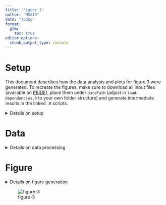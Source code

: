 ```yaml
---
title: "Figure 3"
author: "MSAID"
date: "today"
format:
  gfm:
    toc: true
editor_options: 
  chunk_output_type: console
---
```


# Setup

This document describes how the data analysis and plots for figure 3 were generated. To recreate the figures, make sure to download all input files (available on [PRIDE](https://www.ebi.ac.uk/pride/archive?keyword=PXD053241)), place them under `dataPath` (adjust in `load-dependencies.R` to your own folder structure) and generate intermediate results in the linked `.R` scripts.

<details>
<summary>Details on setup</summary>

```r
suppressMessages(source(here::here("scripts/load-dependencies.R")))
msaid_quantified <- c("TRUE" = msaid_darkgray, "FALSE" = msaid_orange)
msaid_eFDR <- c("TRUE" = msaid_darkgray, "FALSE" = msaid_red)

path <- file.path(here::here(), "figure-3")
figurePath <- file.path(dataPath, "figure-3")
```

</details>

# Data

<details>
<summary>Details on data processing</summary>

## Entrapment IDs

[R code to generate input file `20241127_figure3a_bardata_pcmsConditionApexQuan_localPcmEfdr1_pepFasta.fst`](figure-3A-entrapment-barplot.R)

```r
dtFdr <- read_fst(file.path(figurePath, "20241127_figure3a_bardata_pcmsConditionApexQuan_localPcmEfdr1_pepFasta.fst"),
                  as.data.table = T)
setnames(dtFdr, c("SOFTWARE", "CONDITION_MIN2_QUAN_FDR", "Survive 1%", "# of precursors in dataset"),
         c("software", "condMin2", "fdrType", "N"))
dtFdr[, fdrType := factor(fdrType, c("FDR", "eFDR"), c("FDR", "FDR + eFDR"))]
softwareLevels <- c("CHIMERYS", "DIA-NN", "SPECTRONAUT", "SPECTRONAUT_FILTERED")
softwareLabels <- c("CHIMERYS", "DIA-NN", "Spectronaut", "Spectronaut\n(curated)")
dtFdr[, software := factor(software, softwareLevels, softwareLabels)]
dtFdr[, isMin2 := factor(condMin2==2, c(T, F))]
dtFdr <- dtFdr[software %in% softwareLabels[1:3]]

dtFdr[, sum(N), keyby = .(software, fdrType, isMin2)]

p_eFdr <- ggplot(dtFdr, aes(x=fdrType, y=N, fill=isMin2)) +
  geom_bar(stat = "identity", position = position_stack(reverse = T)) +
  facet_grid(cols = vars(software)) +
  scale_y_continuous(labels = label_number(scale_cut = cut_short_scale())) +
  scale_fill_manual("Quantified in ≥2 replicates", values = msaid_quantified) +
  theme(legend.position = "top") +
  xlab("Filtered to ≤1%") + ylab("Dataset global\nprecursors")

round(dtFdr[software == 'CHIMERYS' & fdrType == 'FDR' & 
              condMin2 == 2, sum(N)] /
        dtFdr[software == 'CHIMERYS' & fdrType == 'FDR', sum(N)] * 100, 0)
round(dtFdr[software == 'CHIMERYS' & fdrType == 'FDR + eFDR' & 
              condMin2 == 2, sum(N)] /
        dtFdr[software == 'CHIMERYS' & fdrType == 'FDR + eFDR', sum(N)] * 100, 0)

round(dtFdr[software == 'Spectronaut' & fdrType == 'FDR' & 
              condMin2 == 2, sum(N)] /
        dtFdr[software == 'Spectronaut' & fdrType == 'FDR', sum(N)] * 100, 0)
round(dtFdr[software == 'Spectronaut' & fdrType == 'FDR + eFDR' & 
              condMin2 == 2, sum(N)] /
        dtFdr[software == 'Spectronaut' & fdrType == 'FDR + eFDR', sum(N)] * 100, 0)

round(dtFdr[software == 'DIA-NN' & fdrType == 'FDR' & 
              condMin2 == 2, sum(N)] /
        dtFdr[software == 'DIA-NN' & fdrType == 'FDR', sum(N)] * 100, 0)
round(dtFdr[software == 'DIA-NN' & fdrType == 'FDR + eFDR' & 
              condMin2 == 2, sum(N)] /
        dtFdr[software == 'DIA-NN' & fdrType == 'FDR + eFDR', sum(N)] * 100, 0)
```

## Precursor quan distribution

[R code to generate input file `20241127_figure3a_combined_pcms_localPcmGrouper_apexQuan_pepEntr1.fst`](figure-3B-entrapment-histograms.R)

```r
filePath <- file.path(figurePath, "20241127_figure3a_combined_pcms_localPcmGrouper_apexQuan_pepEntr1.fst")
colNames <- c("SOFTWARE", "SAMPLE", "ID", "QUAN", "Q_VALUE",
              "ENTRAPMENT_Q_VALUE", "ENTRAPMENT_Q_VALUE_1")
dtQuanPrec <- read_fst(filePath, as.data.table = T, columns = colNames)
softwareLevels <- c("CHIMERYS", "DIA-NN", "SPECTRONAUT", "SPECTRONAUT_FILTERED")
softwareLabels <- c("CHIMERYS", "DIA-NN", "Spectronaut", "Spectronaut\n(curated)")
dtQuanPrec[, SOFTWARE := factor(SOFTWARE, softwareLevels, softwareLabels)]
dtQuanPrec[SOFTWARE != "CHIMERYS", ENTRAPMENT_Q_VALUE := ENTRAPMENT_Q_VALUE_1]
dtQuanPrec[, isEfdr001 := factor(ENTRAPMENT_Q_VALUE <= 0.01, c(T, F))]
dtQuanPrec <- dtQuanPrec[Q_VALUE<=0.01 & SOFTWARE %in% softwareLabels[1:3]]

p_quanPrec <- ggplot(dtQuanPrec, aes(x=log10(QUAN), fill=isEfdr001)) +
  geom_histogram(binwidth = 0.25) +
  facet_grid(cols = vars(SOFTWARE)) +
  scale_x_continuous(breaks = breaks_extended(7)) +
  scale_y_continuous(labels = label_number(scale_cut = cut_short_scale())) +
  scale_fill_manual("eFDR ≤1%", values = msaid_eFDR) +
  theme(legend.position = "top") +
  xlab("Log10 intensity") + ylab("Run-specific\nprecursors")
```

## Fragments count

R code to generate input file `20241127_figure3c_quanFrags_noNorm_pepFasta_localPcmFdr_pepFasta_apexQuan.fst`[figure-3C-fragment-counting-prep.R](figure-3C-fragment-counting-prep.R) and [figure-3C-fragment-counting.R](figure-3C-fragment-counting.R)

```r
filePathQuan <- file.path(figurePath, "20241127_figure3c_quanFrags_noNorm_pepFasta_localPcmFdr_pepFasta_apexQuan.fst")
dtFragQuan <- read_fst(filePathQuan, as.data.table = T)
softwareLevels <- c("CHIMERYS", "DIA-NN", "SPECTRONAUT")
softwareLabels <- c("CHIMERYS", "DIA-NN", "Spectronaut")
dtFragQuan[, SOFTWARE := factor(SOFTWARE, softwareLevels, softwareLabels)]
setnames(dtFragQuan, "QUAN_FRAGS", "FRAGS")

dtFragQuan[, isEfdr := factor(ENTRAPMENT_Q_VALUE<=0.01, c(T, F))]
cutBreaks <- c(-1, 0, 2, 3, 6, 12, 40, Inf)
dtFragQuan[, FRAGS_LABEL := factor(cut(FRAGS, cutBreaks), cut(cutBreaks[-1], cutBreaks),
                                   c("0", "1-2", "3", "4-6", "7-12", "12-40", ">40"))]
dtFragCountCut <- dtFragQuan[, .N, keyby=.(SOFTWARE, isEfdr, FRAGS_LABEL)]
maxN <- dtFragCountCut[, sum(N), by=.(SOFTWARE, FRAGS_LABEL)][, max(V1)]

dtFragCount <- dtFragQuan[, .N, keyby=.(SOFTWARE, isEfdr, FRAGS)]
#cross-join to force 0 bars within SOFTWARE
dtCj <- dtFragCount[, CJ(isEfdr, FRAGS, unique = T), by=SOFTWARE]
dtFragCount <- dtFragCount[dtCj, on=c("SOFTWARE", "isEfdr", "FRAGS")]
dtFragCount[is.na(N), N := 0]
#format labeling
isEfdrLabelLevels <- c("eFDR ≤1%", "eFDR >1%")
dtFragCount[, isEfdrLabel := factor(ifelse(isEfdr==T, isEfdrLabelLevels[1], isEfdrLabelLevels[2]), isEfdrLabelLevels)]
dtFragCountLabel <- dtFragCount[, .(label = paste("n =", format(sum(N), big.mark=",", trim=T))),
                                keyby=.(SOFTWARE, isEfdr, isEfdrLabel)]
dtFragCount[, totalCount := sum(N), by=.(SOFTWARE, isEfdr, isEfdrLabel)]
dtFragCount[, facetLabel := paste0(SOFTWARE, " (n = ", format(totalCount, big.mark=","), ")")]
facetLabelLevels <- dtFragCount[, unique(facetLabel), keyby=.(isEfdr, SOFTWARE)][, V1]
dtFragCount[, facetLabel := factor(facetLabel, facetLabelLevels)]

p_fragQuan <- ggplot(dtFragCount, aes(x=FRAGS, y=N, fill=isEfdr)) +
  geom_bar(stat = "identity") +
  facet_wrap(~ facetLabel, scales = "free") +
  scale_fill_manual("eFDR ≤1%", values = msaid_eFDR) +
  scale_y_continuous(labels = label_number(scale_cut = cut_short_scale())) +
  scale_x_continuous(breaks = pretty_breaks(n = 6)) +
  xlab("Quantified fragments") + ylab("Run-specific precursors") +
  theme(legend.position = "top", strip.text = element_text(size=4))
```

## XICs

[R code to generate input files `20241118_figure3d_example_goodXic_apexQuan_pepEntr.fst` and `20241118_figure3d_example_emptyXic_apexQuan_pepEntr.fst`](figure-3D-xics.R)

```r
xicGood <- read_fst(file.path(figurePath, "20241127_figure3d_example_goodXic_apexQuan_pepEntr.fst"),
                    as.data.table = T)
IonLabelGoodLevels <- xicGood[, unique(IonLabel)]
IonLabelGoodLevelsLabel <- gsub("^\\[\\[(.*)\\].*\\]$", "\\1", IonLabelGoodLevels)
xicGood[, IonLabel := factor(IonLabel, IonLabelGoodLevels, IonLabelGoodLevelsLabel)]
rtGood <- xicGood[, c(unique(EG.StartRT), unique(EG.EndRT))]
labelGood <-
  paste0("EG.Qvalue ", format(unique(xicGood$Q_VALUE), digits = 3), "        ",
         "EG.PEP ", format(3.972671e-05, digits = 3), "        ",
         "EG.Cscore ", format(unique(xicGood$SVMSCORE), digits = 4))

p_xic_good <- ggplot(xicGood, aes(x=RT, y=Intensity, color=IonLabel)) +
  geom_line() +
  geom_point(size = 0.25) +
  annotate("line", x = rtGood[1], y = c(0, max(xicGood$Intensity)),
           linetype = "dashed", color = msaid_darkgray) +
  annotate("line", x = rtGood[2], y = c(0, max(xicGood$Intensity)),
           linetype = "dashed", color = msaid_darkgray) +
  scale_y_continuous(labels = label_number(scale_cut = cut_short_scale()),
                     limits = c(0, max(xicGood$Intensity)*1.25)) +
  scale_color_manual(NULL, values = msaid_col) +
  xlab(NULL) + ylab("Intensity") +
  annotate("text", x=mean(xicGood$RT), y=max(xicGood$Intensity)*1.25*0.9, hjust=0.475,
           label = labelGood, family="Montserrat Light", color=msaid_darkgray, size=6/.pt) +
  guides("color" = guide_legend(nrow = 1)) +
  theme(legend.position = "top", plot.background = element_rect("transparent", NA))


xicEmpty <- read_fst(file.path(figurePath, "20241127_figure3d_example_emptyXic_apexQuan_pepEntr.fst"),
                     as.data.table = T)
IonLabelEmptyLevels <- xicEmpty[, unique(IonLabel)]
IonLabelEmptyLevelsLabel <- gsub("^\\[\\[(.*)\\].*\\]$", "\\1", IonLabelEmptyLevels)
xicEmpty[, IonLabel := factor(IonLabel, IonLabelEmptyLevels, IonLabelEmptyLevelsLabel)]
rtEmpty <- xicEmpty[, c(unique(EG.StartRT), unique(EG.EndRT))]
labelEmpty <-
  paste0("EG.Qvalue ", format(unique(xicEmpty$Q_VALUE), digits = 3), "        ",
         "EG.PEP ", format(9.172532e-05, digits = 3), "        ",
         "EG.Cscore ", format(unique(xicEmpty$SVMSCORE), digits = 4))

p_xic_empty <- ggplot(xicEmpty, aes(x=RT, y=Intensity, color=IonLabel)) +
  geom_line() +
  geom_point(size = 0.25) +
  annotate("line", x = rtEmpty[1], y = c(0, 1), linetype = "dashed", color = msaid_darkgray) +
  annotate("line", x = rtEmpty[2], y = c(0, 1), linetype = "dashed", color = msaid_darkgray) +
  scale_y_continuous(labels = label_number(scale_cut = cut_short_scale()),
                     limits = c(0, max(xicEmpty$Intensity)*1.25)) +
  scale_color_manual(NULL, values = msaid_col) +
  xlab("Retention time [min]") + ylab("Intensity") +
  annotate("text", x=mean(xicEmpty$RT), y=max(xicEmpty$Intensity)*1.25*0.9, hjust=0.475,
           label = labelEmpty, family="Montserrat Light", color=msaid_darkgray, size=6/.pt) +
  guides("color" = guide_legend(nrow = 1)) +
  theme(legend.position = "top", plot.background = element_rect("transparent", NA))
```

</details>

# Figure

<details>
<summary>Details on figure generation</summary>

```r
layout_annotation <- list(c("A", "B", "C", "D", ""))
layout_design <- "AAABBB\nCCCDDD\nCCCEEE\nCCCFFF"

p_DIA <- p_eFdr + p_quanPrec + p_fragQuan + p_xic_good + plot_spacer() + p_xic_empty +
  plot_layout(heights = c(1, 1, -0.6, 1), design = layout_design) +
  plot_annotation(tag_levels = layout_annotation)

suppressWarnings(ggsave2(file.path(path, "figure-3.pdf"), plot = p_DIA,
                         width = 180, height = 100, units = "mm", device = cairo_pdf))
suppressWarnings(ggsave2(file.path(path, "figure-3.png"), plot = p_DIA,
                         width = 180, height = 100, units = "mm"))
```

</details>

![figure-3](figure-3.png)
